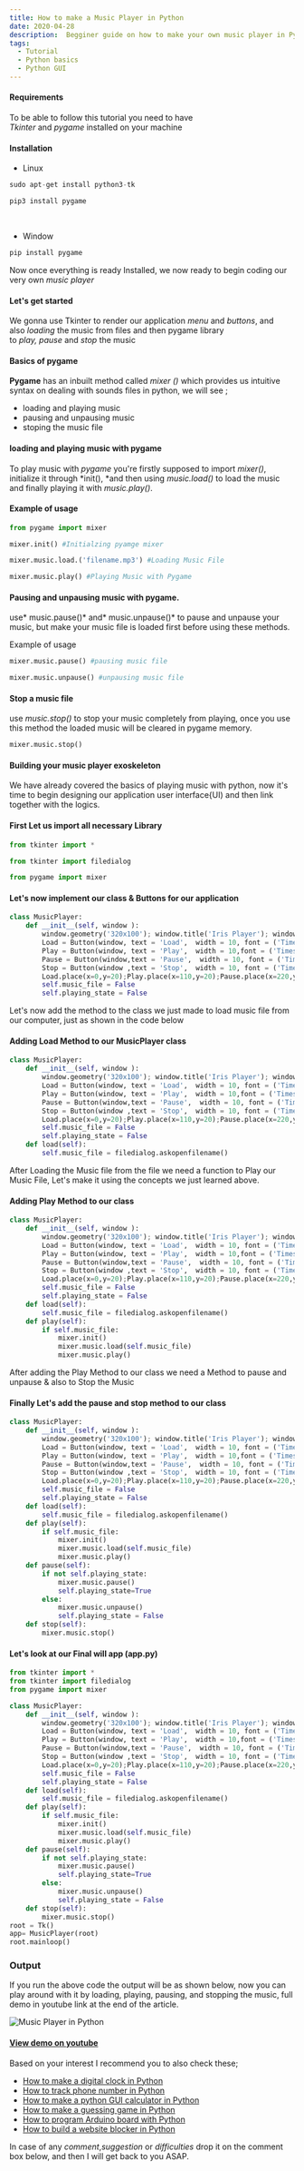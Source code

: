 ```yaml
---
title: How to make a Music Player in Python  
date: 2020-04-28
description:  Begginer guide on how to make your own music player in Python using Pygame and Tkinter 
tags:
  - Tutorial
  - Python basics
  - Python GUI
---
```



#### Requirements

To be able to follow this tutorial you need to have *Tkinter* and *pygame* installed on your machine

#### Installation

- Linux

```python
sudo apt-get install python3-tk

pip3 install pygame
```

​
- Window
```python
pip install pygame
```

Now once everything is ready Installed, we now ready to begin coding our very own *music player*

#### Let's get started

We gonna use Tkinter to render our application *menu* and *buttons*, and also *loading* the music from files and then pygame library to *play,* *pause* and *stop* the music

#### Basics of pygame

**Pygame** has an inbuilt method called *mixer ()* which provides us intuitive syntax on dealing with sounds files in python, we will see ;

-   loading and playing music
-   pausing and unpausing music
-   stoping the music file

#### loading and playing music with pygame

To play music with *pygame* you're firstly supposed to import *mixer()*, initialize it through *init(), *and then using *music.load()* to load the music and finally playing it with *music.play()*.

#### Example of usage

```python
from pygame import mixer

mixer.init() #Initialzing pyamge mixer

mixer.music.load.('filename.mp3') #Loading Music File

mixer.music.play() #Playing Music with Pygame

```
#### Pausing and unpausing music with pygame.

use* music.pause()* and* music.unpause()* to pause and unpause your music, but make your music file is loaded first before using these methods.

Example of usage 

```python
mixer.music.pause() #pausing music file

mixer.music.unpause() #unpausing music file
```
#### Stop a music file

use *music.stop()* to stop your music completely from playing, once you use this method the loaded music will be cleared in pygame memory.

```python
mixer.music.stop()
```

#### Building your music player exoskeleton

We have already covered the basics of playing music with python, now it's time to begin designing our application user interface{UI) and then link together with the logics.

#### First Let us import all necessary Library

```python
from tkinter import *

from tkinter import filedialog

from pygame import mixer
```


#### Let's now implement our class & Buttons for our application

```python
class MusicPlayer:
    def __init__(self, window ):
        window.geometry('320x100'); window.title('Iris Player'); window.resizable(0,0)
        Load = Button(window, text = 'Load',  width = 10, font = ('Times', 10), command = self.load)
        Play = Button(window, text = 'Play',  width = 10,font = ('Times', 10), command = self.play)
        Pause = Button(window,text = 'Pause',  width = 10, font = ('Times', 10), command = self.pause)
        Stop = Button(window ,text = 'Stop',  width = 10, font = ('Times', 10), command = self.stop)
        Load.place(x=0,y=20);Play.place(x=110,y=20);Pause.place(x=220,y=20);Stop.place(x=110,y=60)
        self.music_file = False
        self.playing_state = False
```

Let's now add the method to the class we just made to load music file from our computer, just as shown in the code below

#### Adding Load Method to our MusicPlayer class

```python
class MusicPlayer:
    def __init__(self, window ):
        window.geometry('320x100'); window.title('Iris Player'); window.resizable(0,0)
        Load = Button(window, text = 'Load',  width = 10, font = ('Times', 10), command = self.load)
        Play = Button(window, text = 'Play',  width = 10,font = ('Times', 10), command = self.play)
        Pause = Button(window,text = 'Pause',  width = 10, font = ('Times', 10), command = self.pause)
        Stop = Button(window ,text = 'Stop',  width = 10, font = ('Times', 10), command = self.stop)
        Load.place(x=0,y=20);Play.place(x=110,y=20);Pause.place(x=220,y=20);Stop.place(x=110,y=60)
        self.music_file = False
        self.playing_state = False
    def load(self):
        self.music_file = filedialog.askopenfilename()
```

After Loading the Music file from the file we need a function to Play our Music File, Let's make it using the concepts we just learned above.

#### Adding Play Method to our class

```python
class MusicPlayer:
    def __init__(self, window ):
        window.geometry('320x100'); window.title('Iris Player'); window.resizable(0,0)
        Load = Button(window, text = 'Load',  width = 10, font = ('Times', 10), command = self.load)
        Play = Button(window, text = 'Play',  width = 10,font = ('Times', 10), command = self.play)
        Pause = Button(window,text = 'Pause',  width = 10, font = ('Times', 10), command = self.pause)
        Stop = Button(window ,text = 'Stop',  width = 10, font = ('Times', 10), command = self.stop)
        Load.place(x=0,y=20);Play.place(x=110,y=20);Pause.place(x=220,y=20);Stop.place(x=110,y=60)
        self.music_file = False
        self.playing_state = False
    def load(self):
        self.music_file = filedialog.askopenfilename()
	def play(self):
        if self.music_file:
            mixer.init()
            mixer.music.load(self.music_file)
            mixer.music.play()
```

After adding the Play Method to our class we need a Method to pause and unpause & also to Stop the Music

#### Finally Let's add the pause and stop method to our class

```python
class MusicPlayer:
    def __init__(self, window ):
        window.geometry('320x100'); window.title('Iris Player'); window.resizable(0,0)
        Load = Button(window, text = 'Load',  width = 10, font = ('Times', 10), command = self.load)
        Play = Button(window, text = 'Play',  width = 10,font = ('Times', 10), command = self.play)
        Pause = Button(window,text = 'Pause',  width = 10, font = ('Times', 10), command = self.pause)
        Stop = Button(window ,text = 'Stop',  width = 10, font = ('Times', 10), command = self.stop)
        Load.place(x=0,y=20);Play.place(x=110,y=20);Pause.place(x=220,y=20);Stop.place(x=110,y=60)
        self.music_file = False
        self.playing_state = False
    def load(self):
        self.music_file = filedialog.askopenfilename()
	def play(self):
        if self.music_file:
            mixer.init()
            mixer.music.load(self.music_file)
            mixer.music.play()
    def pause(self):
        if not self.playing_state:
            mixer.music.pause()
            self.playing_state=True
        else:
            mixer.music.unpause()
            self.playing_state = False
    def stop(self):
        mixer.music.stop()
```
#### Let's look at our Final will app (app.py)

```python
from tkinter import *
from tkinter import filedialog
from pygame import mixer

class MusicPlayer:
    def __init__(self, window ):
        window.geometry('320x100'); window.title('Iris Player'); window.resizable(0,0)
        Load = Button(window, text = 'Load',  width = 10, font = ('Times', 10), command = self.load)
        Play = Button(window, text = 'Play',  width = 10,font = ('Times', 10), command = self.play)
        Pause = Button(window,text = 'Pause',  width = 10, font = ('Times', 10), command = self.pause)
        Stop = Button(window ,text = 'Stop',  width = 10, font = ('Times', 10), command = self.stop)
        Load.place(x=0,y=20);Play.place(x=110,y=20);Pause.place(x=220,y=20);Stop.place(x=110,y=60) 
        self.music_file = False
        self.playing_state = False
    def load(self):
        self.music_file = filedialog.askopenfilename()
    def play(self):
        if self.music_file:
            mixer.init()
            mixer.music.load(self.music_file)
            mixer.music.play()
    def pause(self):
        if not self.playing_state:
            mixer.music.pause()
            self.playing_state=True
        else:
            mixer.music.unpause()
            self.playing_state = False
    def stop(self):
        mixer.music.stop()
root = Tk()
app= MusicPlayer(root)
root.mainloop()
```

### Output


If you run the above code the output will be as shown below, now you can play around with it by loading, playing, pausing, and stopping the music, full demo in youtube link at the end of the article.

![Music Player in Python](musicPlayer.png)

#### [View demo on youtube](https://youtu.be/Zg_czm5kOeg)
 
Based on your interest I recommend you to also check these;

-   [How to make a digital clock in Python](https://kalebujordan.com/how-to-make-a-digital-clock-in-python/)
-   [How to track phone number in Python](https://kalebujordan.com/how-to-track-phone-number-in-python/)
-   [How to make a python GUI calculator in Python](https://kalebujordan.com/python-gui-calculator/)
-   [How to make a guessing game in Python](https://kalebujordan.com/guessing-game-in-python/)
-   [How to program Arduino board with Python](https://kalebujordan.com/control-your-arduino-board-with-python/)
-   [How to build a website blocker in Python](https://kalebujordan.com/how-to-build-website-blocker-in-python/)


In case of any *comment*,*suggestion* or *difficulties* drop it on the comment box below, and then I will get back to you ASAP.

